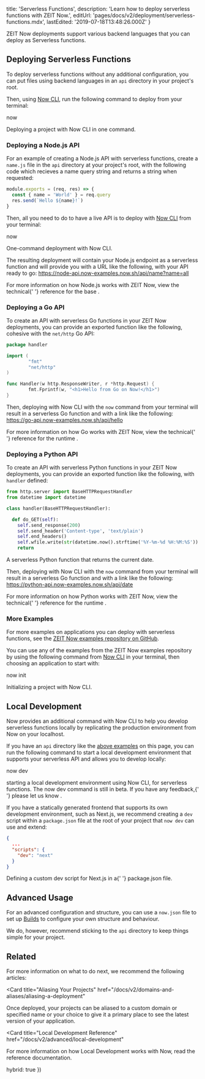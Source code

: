 
  title: 'Serverless Functions',
  description: 'Learn how to deploy serverless functions with ZEIT Now.',
  editUrl: 'pages/docs/v2/deployment/serverless-functions.mdx',
  lastEdited: '2019-07-18T13:48:26.000Z'
}

ZEIT Now deployments support various backend languages that you can deploy as Serverless functions.

## Deploying Serverless Functions

To deploy serverless functions without any additional configuration, you can put files using backend languages in an `api` directory in your project's root.

Then, using [Now CLI](/download), run the following command to deploy from your terminal:

<TerminalInput>now</TerminalInput>
<Caption>Deploying a project with Now CLI in one command.</Caption>

### Deploying a Node.js API

For an example of creating a Node.js API with serverless functions, create a `name.js` file in the `api` directory at your project's root, with the following code which recieves a name query string and returns a string when requested:

```js
module.exports = (req, res) => {
  const { name = 'World' } = req.query
  res.send(`Hello ${name}!`)
}
```

Then, all you need to do to have a live API is to deploy with [Now CLI](/download) from your terminal:

<TerminalInput>now</TerminalInput>
<Caption>One-command deployment with <GenericLink href="/download">Now CLI</GenericLink>.</Caption>

The resulting deployment will contain your Node.js endpoint as a serverless function and will provide you with a URL like the following, with your API ready to go: <https://node-api.now-examples.now.sh/api/name?name=all>

<Note>
  For more information on how Node.js works with ZEIT Now, view the technical{' '}
  <GenericLink href="/docs/v2/advanced/builders/node-js-now-node">
    reference for the base
  </GenericLink>
  .
</Note>

### Deploying a Go API

To create an API with serverless Go functions in your ZEIT Now deployments, you can provide an exported function like the following, cohesive with the `net/http` Go API:

```go
package handler

import (
        "fmt"
        "net/http"
)

func Handler(w http.ResponseWriter, r *http.Request) {
        fmt.Fprintf(w, "<h1>Hello from Go on Now!</h1>")
}
```

Then, deploying with Now CLI with the `now` command from your terminal will result in a serverless Go function and with a link like the following: <https://go-api.now-examples.now.sh/api/hello>

<Note>
  For more information on how Go works with ZEIT Now, view the technical{' '}
  <GenericLink href="/docs/v2/advanced/builders/go-now-go">
    reference for the runtime
  </GenericLink>
  .
</Note>

### Deploying a Python API

To create an API with serverless Python functions in your ZEIT Now deployments, you can provide an exported function like the following, with `handler` defined:

```python
from http.server import BaseHTTPRequestHandler
from datetime import datetime

class handler(BaseHTTPRequestHandler):

  def do_GET(self):
    self.send_response(200)
    self.send_header('Content-type', 'text/plain')
    self.end_headers()
    self.wfile.write(str(datetime.now().strftime('%Y-%m-%d %H:%M:%S')).encode())
    return
```

<Caption>A serverless Python function that returns the current date.</Caption>

Then, deploying with Now CLI with the `now` command from your terminal will result in a serverless Go function and with a link like the following: <https://python-api.now-examples.now.sh/api/date>

<Note>
  For more information on how Python works with ZEIT Now, view the technical{' '}
  <GenericLink href="/docs/v2/advanced/builders/python-now-python">
    reference for the runtime
  </GenericLink>
  .
</Note>

### More Examples

For more examples on applications you can deploy with serverless functions, see the [ZEIT Now examples repository on GitHub](https://github.com/zeit/now-examples).

You can use any of the examples from the ZEIT Now examples repository by using the following command from [Now CLI](/download) in your terminal, then choosing an application to start with:

<TerminalInput>now init</TerminalInput>
<Caption>Initializing a project with Now CLI.</Caption>

## Local Development

Now provides an additional command with Now CLI to help you develop serverless functions locally by replicating the production environment from Now on your localhost.

If you have an `api` directory like the [above examples](#deploying-serverless-functions) on this page, you can run the following command to start a local development environment that supports your serverless API and allows you to develop locally:

<TerminalInput>now dev</TerminalInput>
<Caption>starting a local development environment using Now CLI, for serverless functions.</Caption>

<Note>
  The <InlineCode>now dev</InlineCode> command is still in beta. If you have any
  feedback,{' '}
  <GenericLink href="https://zeit.co/feedback/dev">
    please let us know
  </GenericLink>
  .
</Note>

If you have a statically generated frontend that supports its own development environment, such as Next.js, we recommend creating a `dev` script within a `package.json` file at the root of your project that `now dev` can use and extend:

```json
{
  ...
  "scripts": {
    "dev": "next"
  }
}
```

<Caption>
  Defining a custom <InlineCode>dev</InlineCode> script for Next.js in a{' '}
  <InlineCode>package.json</InlineCode> file.
</Caption>

## Advanced Usage

For an advanced configuration and structure, you can use a `now.json` file to set up [Builds](/docs/v2/advanced/builds) to configure your own structure and behaviour.

We do, however, recommend sticking to the `api` directory to keep things simple for your project.

## Related

For more information on what to do next, we recommend the following articles:

<Card
  title="Aliasing Your Projects"
  href="/docs/v2/domains-and-aliases/aliasing-a-deployment"
>
  Once deployed, your projects can be aliased to a custom domain or specified
  name or your choice to give it a primary place to see the latest version of
  your application.
</Card>

<Card
  title="Local Development Reference"
  href="/docs/v2/advanced/local-development"
>
  For more information on how Local Development works with Now, read the
  reference documentation.
</Card>

  hybrid: true
})
